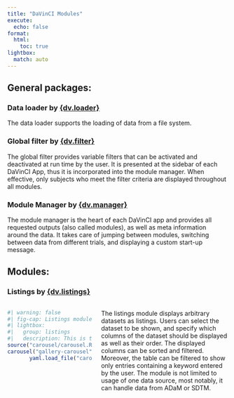 ```yaml
---
title: "DaVinCI Modules"
execute:
  echo: false
format:
  html:
    toc: true
lightbox:
  match: auto
---
```



## General packages:

### Data loader by [{dv.loader}](https://boehringer-ingelheim.github.io/dv.loader/){target="_blank"}
The data loader supports the loading of data from a file system.

### Global filter by [{dv.filter}](https://boehringer-ingelheim.github.io/dv.filter/){target="_blank"}
The global filter provides variable filters that can be activated and deactivated at run time by the user. It is presented at the sidebar of each DaVinCI App, thus it is incorporated into the module manager. When effective, only subjects who meet the filter criteria are displayed throughout all modules.

### Module Manager by [{dv.manager}](https://boehringer-ingelheim.github.io/dv.manager/){target="_blank"}
The module manager is the heart of each DaVinCI app and provides all requested outputs (also called modules), as well as meta information around the data. It takes care of jumping between modules, switching between data from different trials, and displaying a custom start-up message.



## Modules:
### Listings by [{dv.listings}](https://boehringer-ingelheim.github.io/dv.listings/){target="_blank"} 
  
::: columns
::: {.column width="40%"}

```r
#| warning: false
#| fig-cap: Listings module
#| lightbox:
#|   group: listings
#|   description: This is the Listings module
source("carousel/carousel.R")
carousel("gallery-carousel", 5000,
       yaml.load_file("carousel/carousel.yml"))
```

:::
::: {.column width="60%"}
The listings module displays arbitrary datasets as listings. Users can select the dataset to be shown, and specify which columns of the dataset should be displayed as well as their order. The displayed columns can be sorted and filtered. Moreover, the table can be filtered to show only entries containing a keyword entered by the user. The module is not limited to usage of one data source, most notably, it can handle data from ADaM or SDTM.
:::
:::


